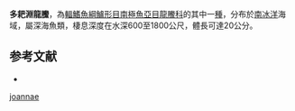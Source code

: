 {{Speciesbox
| name = 多耙淵龍鰧
| image = 
| image_width = 250px
| image_caption = 
| status = LC
| status_system = IUCN3.1
| genus = Bathydraco
| species = joannae
| authority = [[DeWitt|DeWitt]], 1985
| synonyms = 
}}

'''多耙淵龍鰧'''，為[[輻鰭魚綱|輻鰭魚綱]][[鱸形目|鱸形目]][[南極魚亞目|南極魚亞目]][[龍鰧科|龍鰧科]]的其中一[[種|種]]，分布於[[南冰洋|南冰洋]]海域，屬深海魚類，棲息深度在水深600至1800公尺，體長可達20公分。

==参考文献==
*{{FishBase_species|genus=Bathydraco|species=joannae|year=2011|month=12}}
{{Taxonbar|from=Q1929120}}

[[Category:淵龍鰧屬|joannae]]